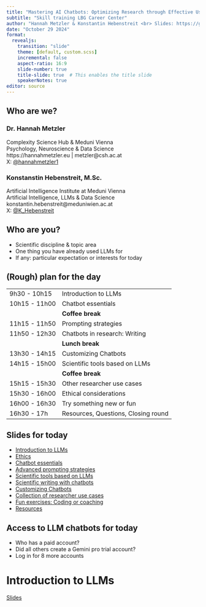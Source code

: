 ```yaml
---
title: "Mastering AI Chatbots: Optimizing Research through Effective Use"
subtitle: "Skill training LBG Career Center"
author: "Hannah Metzler & Konstantin Hebenstreit <br> Slides: https://github.com/hannahmetzler/ai_skills"
date: "October 29 2024"
format: 
  revealjs: 
    transition: "slide"
    theme: [default, custom.scss]
    incremental: false
    aspect-ratio: 16:9
    slide-number: true
    title-slide: true  # This enables the title slide
    speakerNotes: true
editor: source
---
```


## Who are we?

### Dr. Hannah Metzler

Complexity Science Hub & Meduni Vienna <br> Psychology, Neuroscience & Data Science <br> https://hannahmetzler.eu \| metzler\@csh.ac.at <br> X: [\@hannahmetzler1](https://x.com/hannahmetzler1)

### Konstanstin Hebenstreit, M.Sc.

Artificial Intelligence Institute at Meduni Vienna <br> Artificial Intelligence, LLMs & Data Science <br> konstantin.hebenstreit\@meduniwien.ac.at <br> X: [\@K_Hebenstreit](https://x.com/K_Hebenstreit)

## Who are you?

-   Scientific discipline & topic area
-   One thing you have already used LLMs for
-   If any: particular expectation or interests for today

## (Rough) plan for the day {.smaller}

|               |                                |
|---------------|--------------------------------|
| 9h30 -  10h15   | Introduction to LLMs|
| 10h15 - 11h00   | Chatbot essentials  |
|  | **Coffee break** |
| 11h15 -  11h50   | Prompting strategies  |
| 11h50 -  12h30   | Chatbots in research: Writing |
| | **Lunch break** |
| 13h30 - 14h15 | Customizing Chatbots  |
| 14h15 - 15h00   | Scientific tools based on LLMs |
|  | **Coffee break** |
| 15h15 - 15h30   | Other researcher use cases |
| 15h30 - 16h00  | Ethical considerations  |
| 16h00 - 16h30    | Try something new or fun |
| 16h30 - 17h | Resources, Questions, Closing round |

## Slides for today {.smaller}

- [Introduction to LLMs](https://hannahmetzler.eu/ai_skills/Introduction)
- [Ethics](https://hannahmetzler.eu/ai_skills/Ethics)
- [Chatbot essentials](https://hannahmetzler.eu/ai_skills/Prompting)
- [Advanced prompting strategies](https://hannahmetzler.eu/ai_skills/Prompting/#/advanced-prompting-strategies)
- [Scientific tools based on LLMs](https://hannahmetzler.eu/ai_skills/Tools)
- [Scientific writing with chatbots](https://hannahmetzler.eu/ai_skills/Writing)
- [Customizing Chatbots](https://hannahmetzler.eu/ai_skills/Customizing)
- [Collection of researcher use cases](https://hannahmetzler.eu/ai_skills/UseCases)
- [Fun exercises: Coding or coaching](https://hannahmetzler.eu/ai_skills/CodingCoaching)
- [Resources](https://hannahmetzler.eu/ai_skills/Resources)

## Access to LLM chatbots for today

- Who has a paid account?
- Did all others create a Gemini pro trial account?
-   Log in for 8 more accounts

# Introduction to LLMs

[Slides](https://hannahmetzler.eu/ai_skills/Introduction/)
